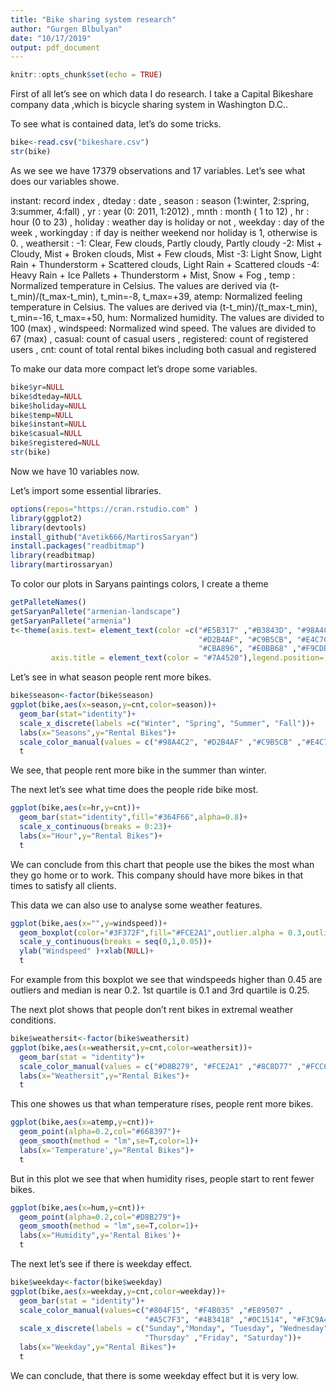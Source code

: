 ```yaml
---
title: "Bike sharing system research"
author: "Gurgen Blbulyan"
date: "10/17/2019"
output: pdf_document
---
```


```r
knitr::opts_chunk$set(echo = TRUE)
```
First of all let's see on which data I do research.
I take a Capital Bikeshare company data ,which is bicycle sharing system in Washington D.C..

To see what is contained data, let's do some tricks.
```r
bike<-read.csv("bikeshare.csv")
str(bike)
```
As we see we have 17379 observations and 17 variables.
Let's see what does our variables showe.

instant: record index ,
dteday : date ,
season : season (1:winter, 2:spring, 3:summer, 4:fall) ,
yr : year (0: 2011, 1:2012) ,
mnth : month ( 1 to 12) ,
hr : hour (0 to 23) ,
holiday : weather day is holiday or not ,
weekday : day of the week ,
workingday : if day is neither weekend nor holiday is 1, otherwise is 0. ,
weathersit : 
-1: Clear, Few clouds, Partly cloudy, Partly cloudy 
-2: Mist + Cloudy, Mist + Broken clouds, Mist + Few clouds, Mist 
-3: Light Snow, Light Rain + Thunderstorm + Scattered clouds, Light Rain + Scattered clouds 
-4: Heavy Rain + Ice Pallets + Thunderstorm + Mist, Snow + Fog ,
temp : Normalized temperature in Celsius. The values are derived via (t-t_min)/(t_max-t_min), t_min=-8, t_max=+39,
atemp: Normalized feeling temperature in Celsius. The values are derived via (t-t_min)/(t_max-t_min), t_min=-16, t_max=+50,
hum: Normalized humidity. The values are divided to 100 (max) ,
windspeed: Normalized wind speed. The values are divided to 67 (max) ,
casual: count of casual users ,
registered: count of registered users ,
cnt: count of total rental bikes including both casual and registered 

To make our data more compact let's drope some variables.

```r
bike$yr=NULL
bike$dteday=NULL
bike$holiday=NULL
bike$temp=NULL
bike$instant=NULL
bike$casual=NULL
bike$registered=NULL
str(bike)
```
Now we have 10 variables now.

Let's import some essential libraries.
```r
options(repos="https://cran.rstudio.com" )
library(ggplot2)
library(devtools)
install_github("Avetik666/MartirosSaryan")
install.packages("readbitmap")
library(readbitmap)
library(martirossaryan)
```



To color our plots in Saryans paintings colors, I create a theme
```r
getPalleteNames()
getSaryanPallete("armenian-landscape")
getSaryanPallete("armenia")
t<-theme(axis.text= element_text(color =c("#E5B317" ,"#B3843D", "#98A4C2",
                                          "#D2B4AF", "#C9B5CB", "#E4C7CF", 
                                          "#CBA896", "#E0BB68" ,"#F9CDB4", "#8591A4")),
         axis.title = element_text(color = "#7A4520"),legend.position='none')
```
Let's see in what season people rent more bikes.
```r
bike$season<-factor(bike$season)
ggplot(bike,aes(x=season,y=cnt,color=season))+
  geom_bar(stat="identity")+
  scale_x_discrete(labels =c("Winter", "Spring", "Summer", "Fall"))+
  labs(x="Seasons",y="Rental Bikes")+
  scale_color_manual(values = c("#98A4C2", "#D2B4AF" ,"#C9B5CB" ,"#E4C7CF"))+
  t
```

We see, that people rent more bike in the summer than winter.

The next let's see what time does the people ride bike most.
```r

ggplot(bike,aes(x=hr,y=cnt))+
  geom_bar(stat="identity",fill="#364F66",alpha=0.8)+
  scale_x_continuous(breaks = 0:23)+
  labs(x="Hour",y="Rental Bikes")+
  t
```
We can conclude from this chart that people use the bikes the most whan they go home or to work.
This company should have more bikes in that times to satisfy all clients.

This data we can also use to analyse some weather features.

```r
ggplot(bike,aes(x="",y=windspeed))+
  geom_boxplot(color="#3F372F",fill="#FCE2A1",outlier.alpha = 0.3,outlier.colour = "Red")+
  scale_y_continuous(breaks = seq(0,1,0.05))+
  ylab("Windspeed" )+xlab(NULL)+
  t                                                             
```
For example from this boxplot we see that windspeeds higher than 0.45 are outliers and median is near 0.2.
1st quartile is 0.1 and 3rd quartile is 0.25.

The next plot shows that people don't rent bikes in extremal weather conditions.
```r
bike$weathersit<-factor(bike$weathersit)
ggplot(bike,aes(x=weathersit,y=cnt,color=weathersit))+
  geom_bar(stat = "identity")+
  scale_color_manual(values = c("#D8B279", "#FCE2A1" ,"#8C8D77" ,"#FCC604"))+
  labs(x="Weathersit",y="Rental Bikes")+
  t
```


This one showes us that whan temperature rises, people rent more bikes.
```r
ggplot(bike,aes(x=atemp,y=cnt))+
  geom_point(alpha=0.2,col="#668397")+
  geom_smooth(method = "lm",se=T,color=1)+
  labs(x='Temperature',y="Rental Bikes")+
  t
```
But in this plot we see that when humidity rises, people start to rent fewer bikes.
```r
ggplot(bike,aes(x=hum,y=cnt))+
  geom_point(alpha=0.2,col="#D8B279")+
  geom_smooth(method = "lm",se=T,color=1)+
  labs(x="Humidity",y='Rental Bikes')+
  t
```
The next let's see if there is weekday effect.
```r
bike$weekday<-factor(bike$weekday)
ggplot(bike,aes(x=weekday,y=cnt,color=weekday))+
  geom_bar(stat = "identity")+
  scale_color_manual(values=c("#804F15", "#F4B035" ,"#E89507" ,
                              "#A5C7F3", "#4B3418" ,"#0C1514", "#F3C9A4"))+
  scale_x_discrete(labels = c("Sunday","Monday", "Tuesday", "Wednesday", 
                              "Thursday" ,"Friday", "Saturday"))+
  labs(x="Weekday",y="Rental Bikes")+
  t


```
We can conclude, that there is some weekday effect but it is very low.

